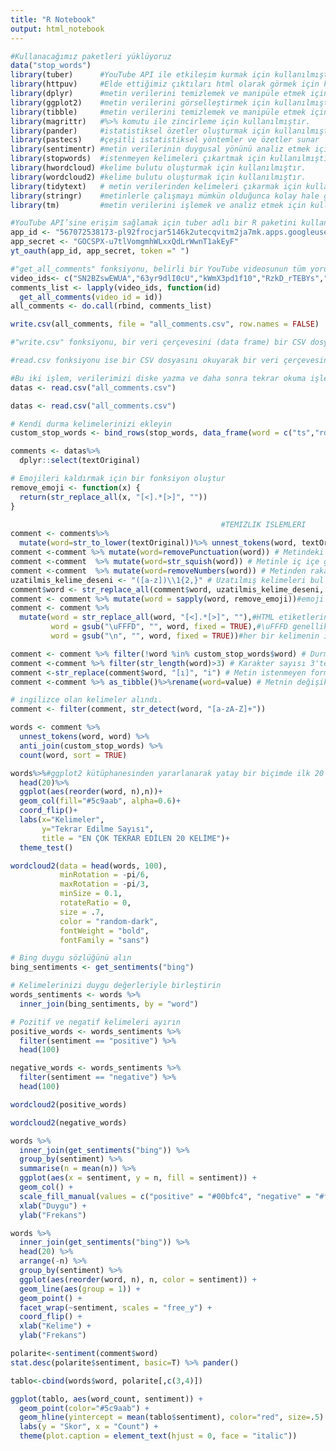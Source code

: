 ```yaml
---
title: "R Notebook"
output: html_notebook
---
```

```r
#Kullanacağımız paketleri yüklüyoruz
data("stop_words")
library(tuber)      #YouTube API ile etkileşim kurmak için kullanılmıştır.
library(httpuv)     #Elde ettiğimiz çıktıları html olarak görmek için kullanılmıştır.
library(dplyr)      #metin verilerini temizlemek ve manipüle etmek için kullanılmıştır.
library(ggplot2)    #metin verilerini görselleştirmek için kullanılmıştır.
library(tibble)     #metin verilerini temizlemek ve manipüle etmek için kullanılmıştır.
library(magrittr)   #%>% komutu ile zincirleme için kullanılmıştır.
library(pander)     #istatistiksel özetler oluşturmak için kullanılmıştır.
library(pastecs)    #çeşitli istatistiksel yöntemler ve özetler sunar
library(sentimentr) #metin verilerinin duygusal yönünü analiz etmek için kullanılmıştır.
library(stopwords)  #istenmeyen kelimeleri çıkartmak için kullanılmıştır.
library(hwordcloud) #kelime bulutu oluşturmak için kullanılmıştır.
library(wordcloud2) #kelime bulutu oluşturmak için kullanılmıştır.
library(tidytext)   # metin verilerinden kelimeleri çıkarmak için kullanılmıştır.
library(stringr)    #metinlerle çalışmayı mümkün olduğunca kolay hale getirmek için kullanılmıştır.
library(tm)         #metin verilerini işlemek ve analiz etmek için kullanılmıştır.
```
```r
#YouTube API’sine erişim sağlamak için tuber adlı bir R paketini kullanıyoruz "yt_oauth" fonksiyonu, YouTube API’sine erişim yetkisi sağlar.
app_id <- "567072538173-pl92frocjar5146k2utecqvitm2ja7mk.apps.googleusercontent.com"
app_secret <- "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"
yt_oauth(app_id, app_secret, token =" ")
```
```r
#"get_all_comments" fonksiyonu, belirli bir YouTube videosunun tüm yorumlarını çekmek için kullanıldı.
video_ids<- c("SN2BZswEWUA","63yr9dlI0cU","kWmX3pd1f10","RzkD_rTEBYs","s0dMTAQM4cw","Sqa8Zo2XWc4","UwsrzCVZAb8")
comments_list <- lapply(video_ids, function(id) 
  get_all_comments(video_id = id))
all_comments <- do.call(rbind, comments_list)
```

```r
write.csv(all_comments, file = "all_comments.csv", row.names = FALSE)
```


```r
#"write.csv" fonksiyonu, bir veri çerçevesini (data frame) bir CSV dosyasına yazmak için kullanılır. Bu durumda, comments adlı veri çerçevemizi “youtubecomments.csv” adlı bir dosyaya yazıyoruz.

#read.csv fonksiyonu ise bir CSV dosyasını okuyarak bir veri çerçevesine dönüştürür. Bu durumda, “youtubecomments.csv” adlı dosyayı okuyor ve içeriğini datas adlı bir veri çerçevesine atıyoruz.

#Bu iki işlem, verilerimizi diske yazma ve daha sonra tekrar okuma işlemlerini gerçekleştirir. Bu, genellikle verilerimizi saklamak ve daha sonra tekrar kullanmak için yapılır.
datas <- read.csv("all_comments.csv")

```

```r
datas <- read.csv("all_comments.csv")
```
```r
# Kendi durma kelimelerinizi ekleyin
custom_stop_words <- bind_rows(stop_words, data_frame(word = c("ts","rdj","tony","stark","video","overly", "lot", "day", "dyson", "sun", "lol","pan","bs","just","can","us","isnt", "",  "v🅰️nitus", "a","overly","don’t","dont","iron","robert","youtube","it’s", "stuff","yeah","youre","didnt","doesnt","fuck","shit","bullshit","ultron","fucking"  )))
```

```r
comments <- datas%>%
  dplyr::select(textOriginal)
```
```r
# Emojileri kaldırmak için bir fonksiyon oluştur
remove_emoji <- function(x) {
  return(str_replace_all(x, "[<].*[>]", ""))
}
```
```r
                                               #TEMIZLIK ISLEMLERI
comment <- comments%>%
  mutate(word=str_to_lower(textOriginal))%>% unnest_tokens(word, textOriginal) # Metindeki harflerin tamami kucuk harfe donusturulmustur.
comment <-comment %>% mutate(word=removePunctuation(word)) # Metindeki noktalama işaretleri kaldırılmıştır.
comment <-comment  %>% mutate(word=str_squish(word)) # Metinle iç içe geçmiş (örnek:yusuf123) rakam ve sayılar metinden ayıklanmıştır.
comment <-comment  %>% mutate(word=removeNumbers(word)) # Metinden rakam ve sayılar çıkarılmıştır.
uzatilmis_kelime_deseni <- "([a-z])\\1{2,}" # Uzatılmış kelimeleri bul
comment$word <- str_replace_all(comment$word, uzatilmis_kelime_deseni, "\\1")# Uzatılmış kelimeleri kaldır
comment <- comment %>% mutate(word = sapply(word, remove_emoji))#emoji temizle
comment <- comment %>%
  mutate(word = str_replace_all(word, "[<].*[>]", ""),#HTML etiketlerini kaldırmak için kullanılır.
         word = gsub("\uFFFD", "", word, fixed = TRUE),#\uFFFD genellikle bilinmeyen veya tanımlanamayan karakterleri temsil eder.
         word = gsub("\n", "", word, fixed = TRUE))#her bir kelimenin içindeki yeni satır karakterlerini (\n) siler.

comment <- comment %>% filter(!word %in% custom_stop_words$word) # Durma kelimelerini kaldır
comment <-comment %>% filter(str_length(word)>3) # Karakter sayısı 3'ten büyük kelimeler filtrelenmiştir. 
comment <-str_replace(comment$word, "[ı]", "i") # Metin istenmeyen formatta kelimeler varsa ve bu kelimeleri çıkarmanız analize zarar verecekse yerine kelimeler atayabilirsiniz.
comment <-comment %>% as_tibble()%>%rename(word=value) # Metnin değişiklikler sonra tibble tablo düzenine dönüştürülmüştür.
```
```r
# ingilizce olan kelimeler alındı.
comment <- filter(comment, str_detect(word, "[a-zA-Z]+"))
```

```r
words <- comment %>%
  unnest_tokens(word, word) %>%
  anti_join(custom_stop_words) %>%
  count(word, sort = TRUE)
```
```r
words%>%#ggplot2 kütüphanesinden yararlanarak yatay bir biçimde ilk 20 verimizi görselleştirdik
  head(20)%>%
  ggplot(aes(reorder(word, n),n))+
  geom_col(fill="#5c9aab", alpha=0.6)+
  coord_flip()+
  labs(x="Kelimeler",
       y="Tekrar Edilme Sayısı",
       title = "EN ÇOK TEKRAR EDİLEN 20 KELİME")+
  theme_test()
```
```r

wordcloud2(data = head(words, 100), 
           minRotation = -pi/6, 
           maxRotation = -pi/3, 
           minSize = 0.1, 
           rotateRatio = 0, 
           size = .7, 
           color = "random-dark", 
           fontWeight = "bold", 
           fontFamily = "sans")
```
```r
# Bing duygu sözlüğünü alın
bing_sentiments <- get_sentiments("bing")

# Kelimelerinizi duygu değerleriyle birleştirin
words_sentiments <- words %>%
  inner_join(bing_sentiments, by = "word")

# Pozitif ve negatif kelimeleri ayırın
positive_words <- words_sentiments %>%
  filter(sentiment == "positive") %>%
  head(100)

negative_words <- words_sentiments %>%
  filter(sentiment == "negative") %>%
  head(100)
```

```r
wordcloud2(positive_words)
```

```r
wordcloud2(negative_words)
```


```r
words %>%
  inner_join(get_sentiments("bing")) %>%
  group_by(sentiment) %>%
  summarise(n = mean(n)) %>%
  ggplot(aes(x = sentiment, y = n, fill = sentiment)) +
  geom_col() +
  scale_fill_manual(values = c("positive" = "#00bfc4", "negative" = "#f8766d"))+
  xlab("Duygu") +
  ylab("Frekans")
```


```r
words %>%
  inner_join(get_sentiments("bing")) %>%
  head(20) %>%
  arrange(-n) %>%
  group_by(sentiment) %>%
  ggplot(aes(reorder(word, n), n, color = sentiment)) +
  geom_line(aes(group = 1)) +
  geom_point() +
  facet_wrap(~sentiment, scales = "free_y") +
  coord_flip() +
  xlab("Kelime") +
  ylab("Frekans")

```
```r
polarite<-sentiment(comment$word)
stat.desc(polarite$sentiment, basic=T) %>% pander()
```
```r
tablo<-cbind(words$word, polarite[,c(3,4)])
```

```r


ggplot(tablo, aes(word_count, sentiment)) +
  geom_point(color="#5c9aab") +
  geom_hline(yintercept = mean(tablo$sentiment), color="red", size=.5) +
  labs(y = "Skor", x = "Count") +
  theme(plot.caption = element_text(hjust = 0, face = "italic"))
```


